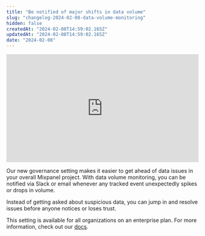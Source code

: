 ```yaml
---
title: "Be notified of major shifts in data volume"
slug: "changelog-2024-02-08-data-volume-monitoring"
hidden: false
createdAt: "2024-02-08T14:59:02.165Z"
updatedAt: "2024-02-08T14:59:02.165Z"
date: "2024-02-08"
---
```

<div style="position: relative; padding-bottom: 56.25%; height: 0;">
  <iframe src="https://www.loom.com/embed/eae9ce08b2e94104afe2f41b634d82ea?sid=e819b911-b865-447b-ac3a-9ab7e0dd918f" 
    frameborder="0" 
    webkitallowfullscreen mozallowfullscreen allowfullscreen 
    style="position: absolute; top: 0; left: 0; width: 100%; height: 100%;">
  </iframe>
</div>

Our new governance setting makes it easier to get ahead of data issues in your overall Mixpanel project. With data volume monitoring, you can be notified via Slack or email whenever any tracked event unexpectedly spikes or drops in volume. 

Instead of getting asked about suspicious data, you can jump in and resolve issues before anyone notices or loses trust. 

This setting is available for all organizations on an enterprise plan. For more information, check out our [docs](https://docs.mixpanel.com/docs/data-governance/data-volume-monitoring).
